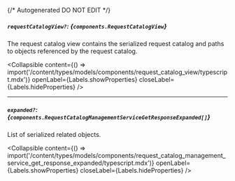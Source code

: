 {/* Autogenerated DO NOT EDIT  */}

##### `requestCatalogView?`: *{`components.RequestCatalogView`}*
The request catalog view contains the serialized request catalog and paths to objects referenced by the request catalog.

<Collapsible content={() => import('/content/types/models/components/request_catalog_view/typescript.mdx')} openLabel={Labels.showProperties} closeLabel={Labels.hideProperties} />


---
##### `expanded?`: *{`components.RequestCatalogManagementServiceGetResponseExpanded[]`}*
List of serialized related objects.

<Collapsible content={() => import('/content/types/models/components/request_catalog_management_service_get_response_expanded/typescript.mdx')} openLabel={Labels.showProperties} closeLabel={Labels.hideProperties} />



